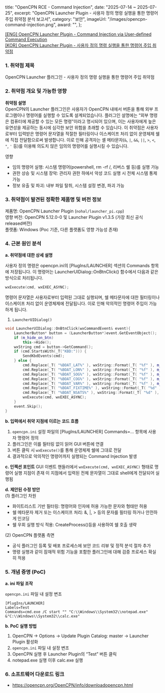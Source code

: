   title: "OpenCPN RCE - Command Injection",
  date: "2025-07-14 ~ 2025-07-25",
  excerpt: "OpenCPN Launcher Plugin - 사용자 정의 명령 실행을 통한 명령어 주입 취약점 분석 보고서",
  category: "보안",
  imageUrl: "/images/opencpn-command-injection.png",
  award: "",
};	

[[ENG] OpenCPN Launcher Plugin - Command Injection via User-defined Command Execution](./opencpn-rce-command-injection)  
[[KOR] OpenCPN Launcher Plugin - 사용자 정의 명령 실행을 통한 명령어 주입 취약점](./opencpn-rce-command-injection-kor)  

### 1. 취약점 제목

OpenCPN Launcher 플러그인 - 사용자 정의 명령 실행을 통한 명령어 주입 취약점

### 2. 취약점 개요 및 가능한 영향

**취약점 설명**  
OpenCPN의 Launcher 플러그인은 사용자가 OpenCPN 내에서 버튼을 통해 외부 프로그램이나 명령어를 실행할 수 있도록 설계되었습니다. 플러그인 설명에는 “외부 명령은 컴퓨터에 제공할 수 있는 모든 명령”이라고 명시되어 있으며, 이는 사용자에게 높은 유연성을 제공하는 동시에 심각한 보안 위험을 초래할 수 있습니다.
이 취약점은 사용자로부터 입력받은 명령어 문자열을 적절한 필터링이나 이스케이프 처리 없이 운영체제 쉘에 직접 전달함으로써 발생합니다. 이로 인해 공격자는 셸 메타문자(`&`, `|`, `&&`, `||`, `>`, `<`, `"`, `'` 등)를 이용해 의도치 않은 임의의 명령어를 실행시킬 수 있습니다.

영향

- 임의 명령어 실행: 시스템 명령어(powershell, rm -rf /, 리버스 쉘 등)를 실행 가능
- 권한 상승 및 시스템 장악: 관리자 권한 하에서 악성 코드 실행 시 전체 시스템 통제 가능
- 정보 유출 및 파괴: 내부 파일 탈취, 시스템 설정 변경, 파괴 가능

### 3. 취약점이 발견된 정확한 제품명 및 버전 정보

제품명: OpenCPN Launcher Plugin (`nohal/launcher_pi.cpp`)  
영향 버전: OpenCPN 5.12.0-0 및 Launcher Plugin v1.3.5 (가장 최신 공식 released버전)  
플랫폼: Windows (Poc 기준, 다른 플랫폼도 영향 가능성 존재)  

### 4. 근본 원인 분석

**a. 취약점에 대한 상세 설명**  

사용자 정의 명령은 opencpn.ini의 [PlugIns/LAUNCHER] 섹션의 Commands 항목에 저장됩니다. 이 명령어는 LauncherUIDialog::OnBtnClick() 함수에서 다음과 같은 방식으로 처리됩니다.

```cpp
wxExecute(cmd, wxEXEC_ASYNC);
```

명령어 문자열은 사용자로부터 입력된 그대로 실행되며, 쉘 메타문자에 대한 필터링이나 이스케이프 처리 없이 운영체제에 전달됩니다. 이로 인해 악의적인 명령어 주입이 가능하게 됩니다.

1. `LauncherUIDialog()`

```cpp
void LauncherUIDialog::OnBtnClick(wxCommandEvent& event){
	LauncherButton* button = (LauncherButton*)event.GetEventObject();
	if (m_hide_on_btn)
		this->Hide();
	wxString cmd = button->GetCommand();
	if (cmd.StartsWith(_T("KBD:"))) {
		SendKbdEvents(cmd);
	} else {
		cmd.Replace(_T( "%BOAT_LAT%" ), wxString::Format(_T( "%f" ), m_Lat));
		cmd.Replace(_T( "%BOAT_LON%" ), wxString::Format(_T( "%f" ), m_Lon));
		cmd.Replace(_T( "%BOAT_SOG%" ), wxString::Format(_T( "%f" ), m_Sog));
		cmd.Replace(_T( "%BOAT_COG%" ), wxString::Format(_T( "%f" ), m_Cog));
		cmd.Replace(_T( "%BOAT_VAR%" ), wxString::Format(_T( "%f" ), m_Var));
		cmd.Replace(_T( "%BOAT_FIXTIME%" ), wxString::Format(_T( "%d" ), m_FixTime));
		cmd.Replace(_T( "%BOAT_NSATS%" ), wxString::Format(_T( "%d" ), m_nSats));
		wxExecute(cmd, wxEXEC_ASYNC);
	}
	event.Skip();
}
```

**b. 입력에서 취약 지점에 이르는 코드 흐름**  

1. `opencpn.ini` 설정 파일의 [PlugIns/LAUNCHER] Commands=... 항목에 사용자 명령어 정의
2. 플러그인은 이를 필터링 없이 읽어 GUI 버튼에 연결
3. 버튼 클릭 시 `wxExecute()`를 통해 운영체제 쉘에 그대로 전달
4. 결과적으로 악의적인 명령어까지 실행되는 Command Injection 발생

**c. 인젝션 포인트**
GUI 이벤트 핸들러에서 `wxExecute(cmd, wxEXEC_ASYNC)` 형태로 명령어 실행 지점이 존재
이 지점에서 입력된 전체 문자열이 그대로 shell에게 전달되어 실행됨

**d. 제안된 수정 방안**  
(1) 플러그인 차원

- 화이트리스트 기반 필터링: 명령어와 인자에 허용 가능한 문자와 형태만 허용
- 쉘 메타문자 제거 또는 이스케이프 처리: &, |, > 등의 문자를 필터링 하거나 안전하게 인코딩
- 쉘 우회 실행 방식 적용: CreateProcess()등을 사용하여 쉘 호출 생략
  
(2) OpenCPN 플랫폼 측면

- 공식 플러그인 등록 및 배포 프로세스에 보안 코드 리뷰 및 정적 분석 절차 추가
- 명령 실행과 같이 잠재적 위험 기능을 포함한 플러그인에 대해 검증 프로세스 확실히 적용

### 5. 개념 증명 (PoC)

**a. ini 파일 조작**

`opencpn.ini` 파일 내 설정 변조

```
[PlugIns/LAUNCHER]
Labels=Test
Commands=cmd.exe /C start "" "C:\\Windows\\System32\\notepad.exe" &"C:\\Windows\\System32\\calc.exe"
```

**b. PoC 실행 방법**

1. OpenCPN → Options → Update Plugin Catalog: master → Launcher Plugin 활성화
2. `opencpn.ini` 파일 내 설정 변조
3. OpenCPN 실행 후 Launcher Plugin의 “Test” 버튼 클릭
4. notepad.exe 실행 이후 calc.exe 실행

### 6. 소프트웨어 다운로드 링크
- https://opencpn.org/OpenCPN/info/downloadopencpn.html


